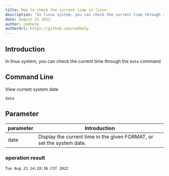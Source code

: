 ```yaml
---
title: How to check the current time in linux
description: "In linux system, you can check the current time through the date command"
date: August 23 2022
author: cmdhelp
authorUrl: https://github.com/cmdhelp
---
```

## Introduction
In linux system, you can check the current time through the `date` command
## Command Line
View current system date
```linux
date
```
## Parameter
| parameter | Introduction                                                               |
| --------- | -------------------------------------------------------------------------- |
| date   |Display the current time in the given FORMAT, or set the system date.|
###  operation result
```
Tue Aug 23 14:28:36 CST 2022
```
